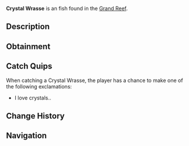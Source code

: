 {{FishInfobox
|image          = Crystal Wrasse.png
|rarity         = Unusual
|sea            = First Sea
|location       = [[Grand Reef]]
|sublocation    = 
|sources        = Fishing Rod
|radar_location = 
|xp             = 300
|weather        = 
|time           = 
|season         = 
|bait           = Insect
|base_weight    = 9
|base_value     = 450
|weight_range   = 5
|base_chance    = 12
|base_resil     = 65
}}
'''Crystal Wrasse''' is an {{Rarity|Unusual}} fish found in the [[Grand Reef]].

== Description ==
{{Description|A unique reef predator with transparent fins and a needle-like snout. They hunt by picking off small prey trapped in coral branches, using their pointed mouth to reach deep into crevices.|Bestiary Entry}}

== Obtainment ==
{{Fish Availability|
Grand Reef
|top_rods      = 
Krampus's Rod\93178.78\100205.44;
Magma Rod\89892.07\96670.88;
Leviathan's Fang Rod\83947.23\103410.01;
Great Rod of Oscar\82771.27\84823.26;
Plastic Rod\82129.42\88322.84;
Free Spirit Rod\76844.44\100049.17;
Trident Rod\74888.09\97502.06;
Flimsy Rod\48746.51\79409.46;
Training Rod\40542.29\86947.21;
Astralhook Rod\79026.91\84420.88;
Ethereal Prism Rod\78902.02\84525.56;
Seraphic Rod\76796.1\84507.32;
No-Life Rod\76673.89\86935.52;
Rod Of The Forgotten Fang\72032.45\81806.06;
Challenger's Rod\70193.91\81338.66;
Blazebringer Rod\68325.61\79853.54;
Rod Of The Depths\65104.95\76488.79;
Zeus Rod\64424.24\75440.97;
Verdant Shear Rod\63686.74\75262.46;
Rod Of The Exalted One\63454.77\77897.33;
Depthseeker Rod\58373.69\69604.66;
Avalanche Rod\52745.44\63208.61;
Volcanic Rod\50196.09\59669.16;
Steady Rod\19890.96\23270.84
|recommended   = Ethereal Prism Rod
}}

== Catch Quips ==
When catching a Crystal Wrasse, the player has a chance to make one of the following exclamations:
* I love crystals..

== Change History ==
{{Change History|{{subst:Current Version}}}}

== Navigation ==
{{Fish Navbox|Grand Reef}}